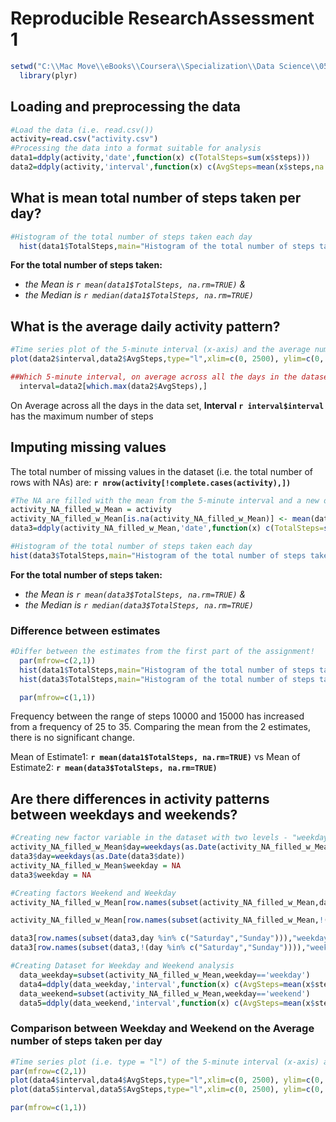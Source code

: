 Reproducible Research\Peer Assessment 1
========================================================

```r
setwd("C:\\Mac Move\\eBooks\\Coursera\\Specialization\\Data Science\\05 Reproducible Research\\repdata-data-activity")
  library(plyr) 
```

## Loading and preprocessing the data
```r
#Load the data (i.e. read.csv())
activity=read.csv("activity.csv")
#Processing the data into a format suitable for analysis
data1=ddply(activity,'date',function(x) c(TotalSteps=sum(x$steps)))
data2=ddply(activity,'interval',function(x) c(AvgSteps=mean(x$steps,na.rm=TRUE)))
```

## What is mean total number of steps taken per day?
```r
#Histogram of the total number of steps taken each day
  hist(data1$TotalSteps,main="Histogram of the total number of steps taken each day",xlab="Total Steps taken per day",xlim = c(0, 25000), ylim = c(0, 35))
```
**For the total number of steps taken:**

- *the Mean is `r mean(data1$TotalSteps, na.rm=TRUE)` &*
- *the Median is `r median(data1$TotalSteps, na.rm=TRUE)`*

## What is the average daily activity pattern?
```r
#Time series plot of the 5-minute interval (x-axis) and the average number of steps taken, averaged across all days (y-axis)
plot(data2$interval,data2$AvgSteps,type="l",xlim=c(0, 2500), ylim=c(0, 200),main="Average daily activity pattern",xlab="Interval", ylab="Number of Steps")  
```


```r
##Which 5-minute interval, on average across all the days in the dataset, contains the maximum number of steps?
  interval=data2[which.max(data2$AvgSteps),]
```
On Average across all the days in the data set, **Interval `r interval$interval`** has the maximum number of steps

## Imputing missing values
The total number of missing values in the dataset (i.e. the total number of rows with NAs) are: **`r nrow(activity[!complete.cases(activity),])`**
```r
#The NA are filled with the mean from the 5-minute interval and a new dataset is created
activity_NA_filled_w_Mean = activity
activity_NA_filled_w_Mean[is.na(activity_NA_filled_w_Mean)] <- mean(data2$AvgSteps,na.rm=TRUE)
data3=ddply(activity_NA_filled_w_Mean,'date',function(x) c(TotalSteps=sum(x$steps)))

```

```r
#Histogram of the total number of steps taken each day
hist(data3$TotalSteps,main="Histogram of the total number of steps taken each day",sub="After filling the missing values (NA), with mean from the 5-minute interval",xlab="Total Steps taken per day",xlim = c(0, 25000), ylim = c(0, 35))
```

**For the total number of steps taken:**

- *the Mean is `r mean(data3$TotalSteps, na.rm=TRUE)` &*
- *the Median is `r median(data3$TotalSteps, na.rm=TRUE)`*

### Difference between estimates
```r
#Differ between the estimates from the first part of the assignment! 
  par(mfrow=c(2,1))
  hist(data1$TotalSteps,main="Histogram of the total number of steps taken each day",xlab="Total Steps taken per day",xlim = c(0, 25000), ylim = c(0, 35))
  hist(data3$TotalSteps,main="Histogram of the total number of steps taken each day",sub="After filling the missing values (NA), with mean from the 5-minute interval",xlab="Total Steps taken per day",xlim = c(0, 25000), ylim = c(0, 35))
```
```r
  par(mfrow=c(1,1))
```

Frequency between the range of steps 10000 and 15000 has increased from a frequency of 25 to 35. Comparing the mean from the 2 estimates, there is no significant change.

Mean of Estimate1: **`r mean(data1$TotalSteps, na.rm=TRUE)`**  vs Mean of Estimate2: **`r mean(data3$TotalSteps, na.rm=TRUE)`**

## Are there differences in activity patterns between weekdays and weekends?
```r
#Creating new factor variable in the dataset with two levels - "weekday" and "weekend" indicating whether a given date is a weekday or weekend day.
activity_NA_filled_w_Mean$day=weekdays(as.Date(activity_NA_filled_w_Mean$date))
data3$day=weekdays(as.Date(data3$date))
activity_NA_filled_w_Mean$weekday = NA
data3$weekday = NA

#Creating factors Weekend and Weekday
activity_NA_filled_w_Mean[row.names(subset(activity_NA_filled_w_Mean,day %in% c("Saturday","Sunday"))),"weekday"]="weekend"

activity_NA_filled_w_Mean[row.names(subset(activity_NA_filled_w_Mean,!(day %in% c("Saturday","Sunday")))),"weekday"]="weekday"

data3[row.names(subset(data3,day %in% c("Saturday","Sunday"))),"weekday"]="weekend"
data3[row.names(subset(data3,!(day %in% c("Saturday","Sunday")))),"weekday"]="weekday"

#Creating Dataset for Weekday and Weekend analysis
  data_weekday=subset(activity_NA_filled_w_Mean,weekday=='weekday')
  data4=ddply(data_weekday,'interval',function(x) c(AvgSteps=mean(x$steps,na.rm=TRUE)))
  data_weekend=subset(activity_NA_filled_w_Mean,weekday=='weekend')
  data5=ddply(data_weekend,'interval',function(x) c(AvgSteps=mean(x$steps,na.rm=TRUE)))
```  
  
### Comparison between Weekday and Weekend on the Average number of steps taken per day
```r
#Time series plot (i.e. type = "l") of the 5-minute interval (x-axis) and the average number of steps taken, averaged across all weekday days or weekend days (y-axis). 
par(mfrow=c(2,1))
plot(data4$interval,data4$AvgSteps,type="l",xlim=c(0, 2500), ylim=c(0, 200),main="weekday",xlab="Interval", ylab="Number of Steps")  
plot(data5$interval,data5$AvgSteps,type="l",xlim=c(0, 2500), ylim=c(0, 200),main="weekend",xlab="Interval", ylab="Number of Steps")  
```

```r
par(mfrow=c(1,1))
```